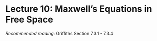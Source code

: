 # Lecture 10: Maxwell's Equations in Free Space

*Recommended reading*: Griffiths Section 7.3.1 - 7.3.4 